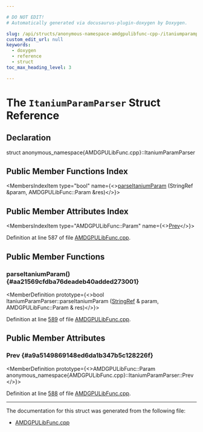 ```yaml
---

# DO NOT EDIT!
# Automatically generated via docusaurus-plugin-doxygen by Doxygen.

slug: /api/structs/anonymous-namespace-amdgpulibfunc-cpp-/itaniumparamparser
custom_edit_url: null
keywords:
  - doxygen
  - reference
  - struct
toc_max_heading_level: 3

---
```





# The `ItaniumParamParser` Struct Reference

<DoxygenPage pluginConfig={pluginConfig}>



## Declaration

<CodeBlock>struct anonymous_namespace{AMDGPULibFunc.cpp}::ItaniumParamParser</CodeBlock>

## Public Member Functions Index

<MembersIndex>

<MembersIndexItem
  type="bool"
  name={<><a href="#aa21569cfdba76deadeb40added273001">parseItaniumParam</a> (StringRef &amp;param, AMDGPULibFunc::Param &amp;res)</>}>
</MembersIndexItem>

</MembersIndex>

## Public Member Attributes Index

<MembersIndex>

<MembersIndexItem
  type="AMDGPULibFunc::Param"
  name={<><a href="#a9a5149869148ed6da1b347b5c128226f">Prev</a></>}>
</MembersIndexItem>

</MembersIndex>


Definition at line 587 of file <a href="/docs/api/files/lib/lib/target/lib/target/amdgpu/amdgpulibfunc-cpp">AMDGPULibFunc.cpp</a>.

<SectionDefinition>

## Public Member Functions

### parseItaniumParam() {#aa21569cfdba76deadeb40added273001}

<MemberDefinition
  prototype={<>bool ItaniumParamParser::parseItaniumParam (<a href="/docs/api/classes/llvm/stringref">StringRef</a> &amp; param, AMDGPULibFunc::Param &amp; res)</>}>

Definition at line <a href="/docs/api/files/lib/lib/target/lib/target/amdgpu/amdgpulibfunc-cpp/#l00589">589</a> of file <a href="/docs/api/files/lib/lib/target/lib/target/amdgpu/amdgpulibfunc-cpp">AMDGPULibFunc.cpp</a>.
</MemberDefinition>

</SectionDefinition>

<SectionDefinition>

## Public Member Attributes

### Prev {#a9a5149869148ed6da1b347b5c128226f}

<MemberDefinition
  prototype={<>AMDGPULibFunc::Param anonymous&#95;namespace&#123;AMDGPULibFunc.cpp&#125;::ItaniumParamParser::Prev</>}>

Definition at line <a href="/docs/api/files/lib/lib/target/lib/target/amdgpu/amdgpulibfunc-cpp/#l00588">588</a> of file <a href="/docs/api/files/lib/lib/target/lib/target/amdgpu/amdgpulibfunc-cpp">AMDGPULibFunc.cpp</a>.
</MemberDefinition>

</SectionDefinition>

<hr/>

The documentation for this struct was generated from the following file:

<ul>
<li><a href="/docs/api/files/lib/lib/target/lib/target/amdgpu/amdgpulibfunc-cpp">AMDGPULibFunc.cpp</a></li>
</ul>

</DoxygenPage>
